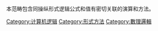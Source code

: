 本范畴包含同操纵形式逻辑公式和值有密切关联的演算和方法。 

[[Category:计算机逻辑|Category:计算机逻辑]]
[[Category:形式方法|Category:形式方法]]
[[Category:數理邏輯|Category:數理邏輯]]